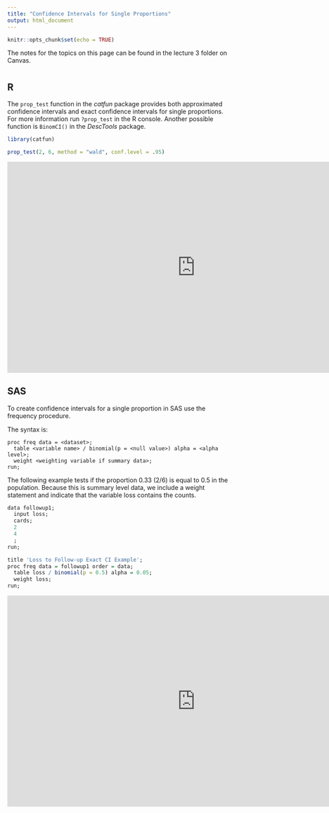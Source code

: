 ```yaml
---
title: "Confidence Intervals for Single Proportions"
output: html_document
---
```


```r
knitr::opts_chunk$set(echo = TRUE)

```

The notes for the topics on this page can be found in the lecture 3 folder on Canvas. 

# {.tabset .tabset-fade}

## R

The `prop_test` function in the *catfun* package provides both approximated confidence intervals and exact confidence intervals for single proportions. For more information run `?prop_test` in the R console. Another possible function is `BinomCI()` in the *DescTools* package.

```r
library(catfun)

prop_test(2, 6, method = "wald", conf.level = .95)
```

<div align="center">
<iframe width="854" height="480" src="https://www.youtube.com/embed/HI14fIC6eiM" frameborder="0" allowfullscreen></iframe>
</div>

## SAS

To create confidence intervals for a single proportion in SAS use the frequency procedure. 

The syntax is: 

```{}
proc freq data = <dataset>; 
  table <variable name> / binomial(p = <null value>) alpha = <alpha level>; 
  weight <weighting variable if summary data>; 
run; 
```

The following example tests if the proportion 0.33 (2/6) is equal to 0.5 in the population. Because this is summary level data, we include a weight statement and indicate that the variable loss contains the counts. 

```r
data followup1; 
  input loss; 
  cards; 
  2
  4
  ;
run; 

title 'Loss to Follow-up Exact CI Example'; 
proc freq data = followup1 order = data; 
  table loss / binomial(p = 0.5) alpha = 0.05; 
  weight loss; 
run; 
```

<div align="center">
<iframe width="854" height="480" src="https://www.youtube.com/embed/_inwEs5Xe-M" frameborder="0" allowfullscreen></iframe>
</div>




